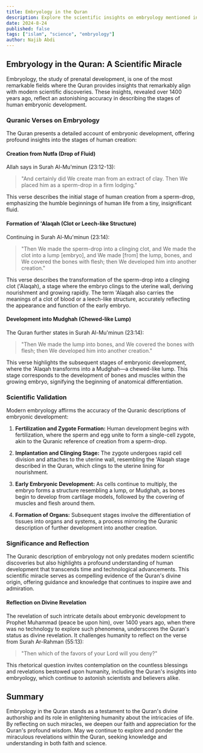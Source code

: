 ```yaml
---
title: Embryology in the Quran
description: Explore the scientific insights on embryology mentioned in the Quran.
date: 2024-8-24
published: false
tags: ["islam", "science", "embryology"]
author: Najib Abdi
---
```


## Embryology in the Quran: A Scientific Miracle

Embryology, the study of prenatal development, is one of the most remarkable fields where the Quran provides insights that remarkably align with modern scientific discoveries. These insights, revealed over 1400 years ago, reflect an astonishing accuracy in describing the stages of human embryonic development.

### Quranic Verses on Embryology

The Quran presents a detailed account of embryonic development, offering profound insights into the stages of human creation:

#### Creation from Nutfa (Drop of Fluid)
Allah says in Surah Al-Mu'minun (23:12-13):

> "And certainly did We create man from an extract of clay. Then We placed him as a sperm-drop in a firm lodging."

This verse describes the initial stage of human creation from a sperm-drop, emphasizing the humble beginnings of human life from a tiny, insignificant fluid.

#### Formation of 'Alaqah (Clot or Leech-like Structure)
Continuing in Surah Al-Mu'minun (23:14):

> "Then We made the sperm-drop into a clinging clot, and We made the clot into a lump [embryo], and We made [from] the lump, bones, and We covered the bones with flesh; then We developed him into another creation."

This verse describes the transformation of the sperm-drop into a clinging clot ('Alaqah), a stage where the embryo clings to the uterine wall, deriving nourishment and growing rapidly. The term 'Alaqah also carries the meanings of a clot of blood or a leech-like structure, accurately reflecting the appearance and function of the early embryo.

#### Development into Mudghah (Chewed-like Lump)
The Quran further states in Surah Al-Mu'minun (23:14):

> "Then We made the lump into bones, and We covered the bones with flesh; then We developed him into another creation."

This verse highlights the subsequent stages of embryonic development, where the 'Alaqah transforms into a Mudghah—a chewed-like lump. This stage corresponds to the development of bones and muscles within the growing embryo, signifying the beginning of anatomical differentiation.

### Scientific Validation

Modern embryology affirms the accuracy of the Quranic descriptions of embryonic development:

1. **Fertilization and Zygote Formation:** Human development begins with fertilization, where the sperm and egg unite to form a single-cell zygote, akin to the Quranic reference of creation from a sperm-drop.

2. **Implantation and Clinging Stage:** The zygote undergoes rapid cell division and attaches to the uterine wall, resembling the 'Alaqah stage described in the Quran, which clings to the uterine lining for nourishment.

3. **Early Embryonic Development:** As cells continue to multiply, the embryo forms a structure resembling a lump, or Mudghah, as bones begin to develop from cartilage models, followed by the covering of muscles and flesh around them.

4. **Formation of Organs:** Subsequent stages involve the differentiation of tissues into organs and systems, a process mirroring the Quranic description of further development into another creation.

### Significance and Reflection

The Quranic description of embryology not only predates modern scientific discoveries but also highlights a profound understanding of human development that transcends time and technological advancements. This scientific miracle serves as compelling evidence of the Quran's divine origin, offering guidance and knowledge that continues to inspire awe and admiration.

#### Reflection on Divine Revelation

The revelation of such intricate details about embryonic development to Prophet Muhammad (peace be upon him), over 1400 years ago, when there was no technology to explore such phenomena, underscores the Quran's status as divine revelation. It challenges humanity to reflect on the verse from Surah Ar-Rahman (55:13):

> "Then which of the favors of your Lord will you deny?"

This rhetorical question invites contemplation on the countless blessings and revelations bestowed upon humanity, including the Quran's insights into embryology, which continue to astonish scientists and believers alike.

## Summary

Embryology in the Quran stands as a testament to the Quran's divine authorship and its role in enlightening humanity about the intricacies of life. By reflecting on such miracles, we deepen our faith and appreciation for the Quran's profound wisdom. May we continue to explore and ponder the miraculous revelations within the Quran, seeking knowledge and understanding in both faith and science.

